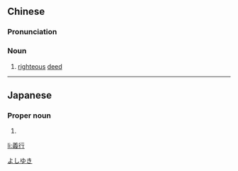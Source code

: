 {{also|义行}}
==Chinese==
{{zh-forms|s=义行}}

===Pronunciation===
{{zh-pron
|m=yìxíng,yìxìng,2nb=Taiwan
|c=ji6 hang6
|mn=gī-hêng/gī-hēng
|cat=n
}}

===Noun===
{{zh-noun}}

# [[righteous]] [[deed]]

----

==Japanese==
{{ja-kanjitab|義|行}}

===Proper noun===
{{ja-pos|proper|よしゆき}}

# {{given name|male|lang=ja}}

[[Category:Japanese male given names|よしゆき]]

[[li:義行]]